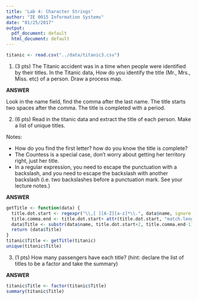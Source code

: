 ```yaml
---
title: 'Lab 4: Character Strings'
author: "IE 0015 Information Systems"
date: "01/25/2017"
output:
  pdf_document: default
  html_document: default
---
```


```r
titanic <- read.csv("../data/titanic3.csv")
```
1.  (3 pts) The Titanic accident was in a time when people were identified by their titles. In the Titanic data, How do you identify the title (Mr., Mrs., Miss. etc) of a person. Draw a process map.

**ANSWER**

Look in the name field, find the comma after the last name.
The title starts two spaces after the comma.
The title is completed with a period.

2.  (6 pts) Read in the titanic data and extract the title of each person.  Make a list of unique titles.

  Notes:
  
  - How do you find the first letter? how do you know the title is complete? 
  - The Countess is a special case, don't worry about getting her territory right, just her title.
  - In a regular expression, you need to escape the punctuation with a backslash, and you need to escape the backslash with another backslash (i.e. two backslashes before a punctuation mark. See your lecture notes.)
  
  
**ANSWER**

```r
getTitle <- function(data) {
  title.dot.start <- regexpr("\\,[ ][A-Z][a-z]*\\.", data$name, ignore.case=FALSE)
  title.comma.end <- title.dot.start+ attr(title.dot.start, "match.length")
  data$Title <- substr(data$name, title.dot.start+2, title.comma.end-1)
  return (data$Title)
}  
titanic$Title <- getTitle(titanic)
unique(titanic$Title)  
```

3.  (1 pts) How many passengers have each title? (hint: declare the list of titles to be a factor and take the summary)

**ANSWER**

```r
titanic$Title <- factor(titanic$Title)
summary(titanic$Title)
```

